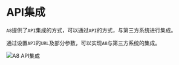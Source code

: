 # API集成

`A8`提供了`API`集成的方式，可以通过`API`的方式，与第三方系统进行集成。

通过设置`API`的`URL`及部分参数，可以实现`A8`与第三方系统的集成。

![A8 API集成](https://github.com/yonyouaudit/a8-dev-docs/blob/main/attachs/api-link.png?raw=true)

